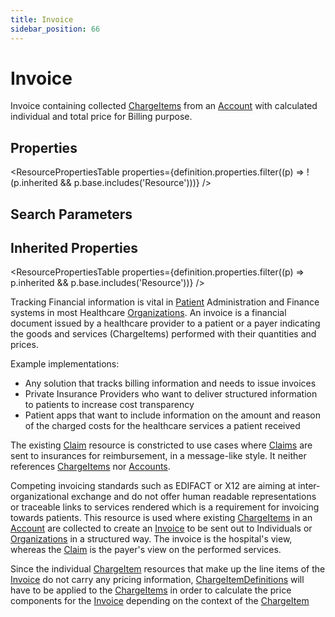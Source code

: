 ```yaml
---
title: Invoice
sidebar_position: 66
---
```


# Invoice

Invoice containing collected <a href="/docs/api/fhir/resources/chargeitem">ChargeItems</a> from an <a href="/docs/api/fhir/resources/account">Account</a> with calculated individual and total price for Billing purpose.

<Tabs queryString="section">
<TabItem value="schema" label="Schema" default>


## Properties


<ResourcePropertiesTable properties={definition.properties.filter((p) => !(p.inherited && p.base.includes('Resource')))} />

## Search Parameters

<SearchParamsTable searchParams={definition.searchParameters} />

## Inherited Properties

<ResourcePropertiesTable properties={definition.properties.filter((p) => p.inherited && p.base.includes('Resource'))} />

</TabItem>
  <TabItem value="usage" label="Usage">
    <div>   <a name="scope"></a>      <p> Tracking Financial information is vital in <a href="/docs/api/fhir/resources/patient">Patient</a> Administration and Finance systems in most Healthcare <a href="/docs/api/fhir/resources/organization">Organizations</a>.  An invoice is a financial document issued by a healthcare provider to a patient or a payer indicating the goods and services (ChargeItems) performed with their quantities and prices.   </p>  <p>Example implementations:  </p><ul>  <li>Any solution that tracks billing information and needs to issue invoices</li> <li>Private Insurance Providers who want to deliver structured information to patients to increase cost transparency</li> <li>Patient apps that want to include information on the amount and reason of the charged costs for the healthcare services a patient received</li> </ul>  <p></p>   </div>
    </TabItem>
  <TabItem value="relationships" label="Relationships">
    <div>      <p> The existing <a href="/docs/api/fhir/resources/claim">Claim</a> resource is constricted to use cases where <a href="/docs/api/fhir/resources/claim">Claims</a> are sent to insurances for reimbursement, in a message-like style. It neither references <a href="/docs/api/fhir/resources/chargeitem">ChargeItems</a> nor <a href="/docs/api/fhir/resources/account">Accounts</a>. </p><p> Competing invoicing standards such as EDIFACT or X12 are aiming at inter-organizational exchange and do not offer human readable representations or traceable links to services rendered which is a requirement for invoicing towards patients.  This resource is used where existing <a href="/docs/api/fhir/resources/chargeitem">ChargeItems</a> in an <a href="/docs/api/fhir/resources/account">Account</a> are collected to create an <a href="/docs/api/fhir/resources/invoice">Invoice</a> to be sent out to Individuals or <a href="/docs/api/fhir/resources/organization">Organizations</a> in a structured way.  The invoice is the hospital's view, whereas the <a href="/docs/api/fhir/resources/claim">Claim</a> is the payer's view on the performed services.</p> <p> Since the individual <a href="/docs/api/fhir/resources/chargeitem">ChargeItem</a> resources that make up the line items of the <a href="/docs/api/fhir/resources/invoice">Invoice</a> do not carry any pricing information, <a href="/docs/api/fhir/resources/chargeitemdefinition">ChargeItemDefinitions</a> will have to be applied to the <a href="/docs/api/fhir/resources/chargeitem">ChargeItems</a> in order to calculate the price components for the <a href="/docs/api/fhir/resources/invoice">Invoice</a> depending on the context of the <a href="/docs/api/fhir/resources/chargeitem">ChargeItem</a></p>   </div>
    </TabItem>
  
  

</Tabs>
